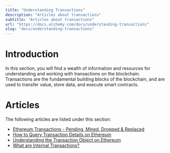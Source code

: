 ```yaml
---
title: "Understanding Transactions"
description: "Articles about transactions"
subtitle: "Articles about transactions"
url: "https://docs.alchemy.com/docs/understanding-transactions"
slug: "docs/understanding-transactions"
---
```


# Introduction

In this section, you will find a wealth of information and resources for understanding and working with transactions on the blockchain. Transactions are the fundamental building blocks of the blockchain, and are used to transfer value, store data, and execute smart contracts.

# Articles

The following articles are listed under this section:

* [Ethereum Transactions - Pending, Mined, Dropped & Replaced](/docs/ethereum-transactions-pending-mined-dropped-replaced)
* [How to Query Transaction Details on Ethereum](/docs/how-to-get-transaction-details)
* [Understanding the Transaction Object on Ethereum](/docs/understanding-the-transaction-object-on-ethereum)
* [What are Internal Transactions?](/docs/what-are-internal-transactions)
